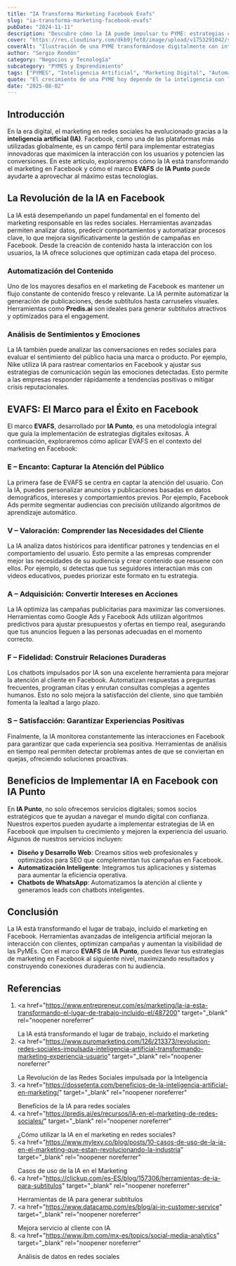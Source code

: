 ```yaml
---
title: "IA Transforma Marketing Facebook Evafs"
slug: "ia-transforma-marketing-facebook-evafs"
pubDate: "2024-11-11"
description: "Descubre cómo la IA puede impulsar tu PYME: estrategias concretas de marketing, automatización y datos para aumentar ventas."
cover: "https://res.cloudinary.com/dkb9jfet8/image/upload/v1753291042/small-business_kk56r6.jpg"
coverAlt: "Ilustración de una PYME transformándose digitalmente con inteligencia artificial."
author: "Sergio Rondón"
category: "Negocios y Tecnología"
subcategory: "PYMES y Emprendimiento"
tags: ["PYMES", "Inteligencia Artificial", "Marketing Digital", "Automatización", "Ventas"]
quote: "El crecimiento de una PYME hoy depende de la inteligencia con la que se aplican datos, IA y estrategia. — Sergio Rondón"
date: "2025-08-02"
---
```




<h2 id="introduccion">Introducción</h2>

En la era digital, el marketing en redes sociales ha evolucionado gracias a la <strong>inteligencia artificial (IA)</strong>. Facebook, como una de las plataformas más utilizadas globalmente, es un campo fértil para implementar estrategias innovadoras que maximicen la interacción con los usuarios y potencien las conversiones. En este artículo, exploraremos cómo la IA está transformando el marketing en Facebook y cómo el marco <strong>EVAFS</strong> de <strong>IA Punto</strong> puede ayudarte a aprovechar al máximo estas tecnologías.

<h2 id="revolucion-ia-facebook">La Revolución de la IA en Facebook</h2>

La IA está desempeñando un papel fundamental en el fomento del marketing responsable en las redes sociales. Herramientas avanzadas permiten analizar datos, predecir comportamientos y automatizar procesos clave, lo que mejora significativamente la gestión de campañas en Facebook. Desde la creación de contenido hasta la interacción con los usuarios, la IA ofrece soluciones que optimizan cada etapa del proceso.

<h3 id="automatizacion-contenido">Automatización del Contenido</h3>
<p>
  Uno de los mayores desafíos en el marketing de Facebook es mantener un flujo
  constante de contenido fresco y relevante. La IA permite automatizar la
  generación de publicaciones, desde subtítulos hasta carruseles visuales.
  Herramientas como <strong>Predis.ai</strong> son ideales para generar
  subtítulos atractivos y optimizados para el engagement.
</p>

<h3 id="analisis-sentimientos">Análisis de Sentimientos y Emociones</h3>
<p>
  La IA también puede analizar las conversaciones en redes sociales para evaluar
  el sentimiento del público hacia una marca o producto. Por ejemplo, Nike
  utiliza IA para rastrear comentarios en Facebook y ajustar sus estrategias de
  comunicación según las emociones detectadas. Esto permite a las empresas
  responder rápidamente a tendencias positivas o mitigar crisis reputacionales.
</p>

<h2 id="evafs-marco-exito-facebook">
  EVAFS: El Marco para el Éxito en Facebook
</h2>

El marco <strong>EVAFS</strong>, desarrollado por <strong>IA Punto</strong>, es una metodología integral que guía la implementación de estrategias digitales exitosas. A continuación, exploraremos cómo aplicar EVAFS en el contexto del marketing en Facebook:

<h3 id="encanto-capturar-atencion">
  E – Encanto: Capturar la Atención del Público
</h3>
<p>
  La primera fase de EVAFS se centra en captar la atención del usuario. Con la
  IA, puedes personalizar anuncios y publicaciones basadas en datos
  demográficos, intereses y comportamientos previos. Por ejemplo, Facebook Ads
  permite segmentar audiencias con precisión utilizando algoritmos de
  aprendizaje automático.
</p>

<h3 id="valoracion-comprender-necesidades">
  V – Valoración: Comprender las Necesidades del Cliente
</h3>
<p>
  La IA analiza datos históricos para identificar patrones y tendencias en el
  comportamiento del usuario. Esto permite a las empresas comprender mejor las
  necesidades de su audiencia y crear contenido que resuene con ellos. Por
  ejemplo, si detectas que tus seguidores interactúan más con videos educativos,
  puedes priorizar este formato en tu estrategia.
</p>

<h3 id="adquisicion-convertir-intereses">
  A – Adquisición: Convertir Intereses en Acciones
</h3>
<p>
  La IA optimiza las campañas publicitarias para maximizar las conversiones.
  Herramientas como Google Ads y Facebook Ads utilizan algoritmos predictivos
  para ajustar presupuestos y ofertas en tiempo real, asegurando que tus
  anuncios lleguen a las personas adecuadas en el momento correcto.
</p>

<h3 id="fidelidad-relaciones-duraderas">
  F – Fidelidad: Construir Relaciones Duraderas
</h3>
<p>
  Los chatbots impulsados por IA son una excelente herramienta para mejorar la
  atención al cliente en Facebook. Automatizan respuestas a preguntas
  frecuentes, programan citas y enrutan consultas complejas a agentes humanos.
  Esto no solo mejora la satisfacción del cliente, sino que también fomenta la
  lealtad a largo plazo.
</p>

<h3 id="satisfaccion-experiencias-positivas">
  S – Satisfacción: Garantizar Experiencias Positivas
</h3>
<p>
  Finalmente, la IA monitorea constantemente las interacciones en Facebook para
  garantizar que cada experiencia sea positiva. Herramientas de análisis en
  tiempo real permiten detectar problemas antes de que se conviertan en quejas,
  ofreciendo soluciones proactivas.
</p>

<h2 id="beneficios-implementar-ia-facebook">
  Beneficios de Implementar IA en Facebook con IA Punto
</h2>

En <strong>IA Punto</strong>, no solo ofrecemos servicios digitales; somos socios estratégicos que te ayudan a navegar el mundo digital con confianza. Nuestros expertos pueden ayudarte a implementar estrategias de IA en Facebook que impulsen tu crecimiento y mejoren la experiencia del usuario. Algunos de nuestros servicios incluyen:

<ul>
  <li>
    <strong>Diseño y Desarrollo Web</strong>: Creamos sitios web profesionales y
    optimizados para SEO que complementan tus campañas en Facebook.
  </li>
  <li>
    <strong>Automatización Inteligente</strong>: Integramos tus aplicaciones y
    sistemas para aumentar la eficiencia operativa.
  </li>
  <li>
    <strong>Chatbots de WhatsApp</strong>: Automatizamos la atención al cliente
    y generamos leads con chatbots inteligentes.
  </li>
</ul>

<h2 id="conclusion">Conclusión</h2>

La IA está transformando el lugar de trabajo, incluido el marketing en Facebook. Herramientas avanzadas de inteligencia artificial mejoran la interacción con clientes, optimizan campañas y aumentan la visibilidad de las PyMEs. Con el marco <strong>EVAFS</strong> de <strong>IA Punto</strong>, puedes llevar tus estrategias de marketing en Facebook al siguiente nivel, maximizando resultados y construyendo conexiones duraderas con tu audiencia.

<h2 id="referencias">Referencias</h2>

1. <a
     href="https://www.entrepreneur.com/es/marketing/la-ia-esta-transformando-el-lugar-de-trabajo-incluido-el/487200"
     target="_blank"
     rel="noopener noreferrer"
   >
     La IA está transformando el lugar de trabajo, incluido el marketing
   </a>
2. <a
     href="https://www.puromarketing.com/126/213373/revolucion-redes-sociales-impulsada-inteligencia-artificial-transformando-marketing-experiencia-usuario"
     target="_blank"
     rel="noopener noreferrer"
   >
     La Revolución de las Redes Sociales impulsada por la Inteligencia
   </a>
3. <a
     href="https://dossetenta.com/beneficios-de-la-inteligencia-artificial-en-marketing/"
     target="_blank"
     rel="noopener noreferrer"
   >
     Beneficios de la IA para redes sociales
   </a>
4. <a
     href="https://predis.ai/es/recursos/IA-en-el-marketing-de-redes-sociales/"
     target="_blank"
     rel="noopener noreferrer"
   >
     ¿Cómo utilizar la IA en el marketing en redes sociales?
   </a>
5. <a
     href="https://www.mylexy.co/blog/posts/10-casos-de-uso-de-la-ia-en-el-marketing-que-estan-revolucionando-la-industria"
     target="_blank"
     rel="noopener noreferrer"
   >
     Casos de uso de la IA en el Marketing
   </a>
6. <a
     href="https://clickup.com/es-ES/blog/157306/herramientas-de-ia-para-subtitulos"
     target="_blank"
     rel="noopener noreferrer"
   >
     Herramientas de IA para generar subtítulos
   </a>
7. <a
     href="https://www.datacamp.com/es/blog/ai-in-customer-service"
     target="_blank"
     rel="noopener noreferrer"
   >
     Mejora servicio al cliente con IA
   </a>
8. <a
     href="https://www.ibm.com/mx-es/topics/social-media-analytics"
     target="_blank"
     rel="noopener noreferrer"
   >
     Análisis de datos en redes sociales
   </a>

